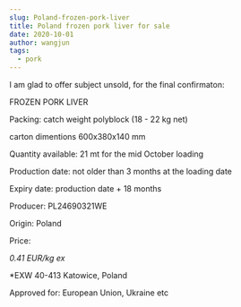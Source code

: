 ```yaml
---
slug: Poland-frozen-pork-liver
title: Poland frozen pork liver for sale
date: 2020-10-01
author: wangjun
tags:
  - pork
---
```

I am glad to offer subject unsold, for the final confirmaton:

FROZEN PORK LIVER

Packing: catch weight polyblock (18 - 22 kg net)

carton dimentions 600x380x140 mm

Quantity available: 21 mt for the mid October loading


Production date: not older than 3 months at the loading date

Expiry date: production date + 18 months


Producer: PL24690321WE

Origin: Poland

Price:

*0.41 EUR/kg ex*

\*EXW 40-413 Katowice, Poland


Approved for: European Union, Ukraine etc